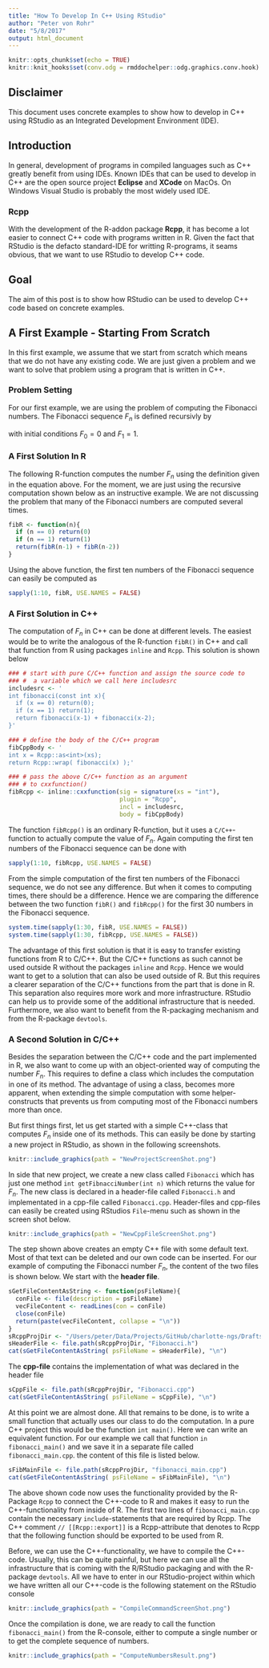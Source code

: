 ```yaml
---
title: "How To Develop In C++ Using RStudio"
author: "Peter von Rohr"
date: "5/8/2017"
output: html_document
---
```


```r
knitr::opts_chunk$set(echo = TRUE)
knitr::knit_hooks$set(conv.odg = rmddochelper::odg.graphics.conv.hook)
```

## Disclaimer
This document uses concrete examples to show how to develop in C++ using RStudio as an Integrated Development Environment (IDE).


## Introduction
In general, development of programs in compiled languages such as C++ greatly benefit from using IDEs. Known IDEs that can be used to develop in C++ are the open source project __Eclipse__ and __XCode__ on MacOs. On Windows Visual Studio is probably the most widely used IDE.

### Rcpp
With the development of the R-addon package __Rcpp__, it has become a lot easier to connect C++ code with programs written in R. Given the fact that RStudio is the defacto standard-IDE for writting R-programs, it seams obvious, that we want to use RStudio to develop C++ code.


## Goal
The aim of this post is to show how RStudio can be used to develop C++ code based on concrete examples. 


## A First Example - Starting From Scratch
In this first example, we assume that we start from scratch which means that we do not have any existing code. We are just given a problem and we want to solve that problem using a program that is written in C++. 

### Problem Setting
For our first example, we are using the problem of computing the Fibonacci numbers. The Fibonacci sequence $F_n$ is defined recursivly by 

\begin{equation}
F_n = F_{n-2} + F_{n-1}
\label{eq:FibDef}
\end{equation}

with initial conditions $F_0 = 0$ and $F_1 = 1$. 

### A First Solution In R
The following R-function computes the number $F_n$ using the definition given in the equation above. For the moment, we are just using the recursive computation shown below as an instructive example. We are not discussing the problem that many of the Fibonacci numbers are computed several times.

```r
fibR <- function(n){
  if (n == 0) return(0)
  if (n == 1) return(1)
  return(fibR(n-1) + fibR(n-2))
}
```

Using the above function, the first ten numbers of the Fibonacci sequence can easily be computed as

```r
sapply(1:10, fibR, USE.NAMES = FALSE)
```

### A First Solution in C++
The computation of $F_n$ in C++ can be done at different levels. The easiest would be to write the analogous of the R-function `fibR()` in C++ and call that function from R using packages `inline` and `Rcpp`. This solution is shown below

```r
### # start with pure C/C++ function and assign the source code to
### #  a variable which we call here includesrc
includesrc <- '
int fibonacci(const int x){
  if (x == 0) return(0);
  if (x == 1) return(1);
  return fibonacci(x-1) + fibonacci(x-2);
}'

### # define the body of the C/C++ program
fibCppBody <- '
int x = Rcpp::as<int>(xs);
return Rcpp::wrap( fibonacci(x) );'

### # pass the above C/C++ function as an argument
### # to cxxfunction()
fibRcpp <- inline::cxxfunction(sig = signature(xs = "int"),
                               plugin = "Rcpp",
                               incl = includesrc,
                               body = fibCppBody)
```

The function `fibRcpp()` is an ordinary R-function, but it uses a `C/C++`-function to actually compute the value of $F_n$. Again computing the first ten numbers of the Fibonacci sequence can be done with

```r
sapply(1:10, fibRcpp, USE.NAMES = FALSE)
```

From the simple computation of the first ten numbers of the Fibonacci sequence, we do not see any difference. But when it comes to computing times, there should be a difference. Hence we are comparing the difference between the two function `fibR()` and `fibRcpp()` for the first 30 numbers in the Fibonacci sequence.

```r
system.time(sapply(1:30, fibR, USE.NAMES = FALSE))
system.time(sapply(1:30, fibRcpp, USE.NAMES = FALSE))
```

The advantage of this first solution is that it is easy to transfer existing functions from R to C/C++. But the C/C++ functions as such cannot be used outside R without the packages `inline` and `Rcpp`. Hence we would want to get to a solution that can also be used outside of R. But this requires a clearer separation of the C/C++ functions from the part that is done in R. This separation also requires more work and more infrastructure. RStudio can help us to provide some of the additional infrastructure that is needed. Furthermore, we also want to benefit from the R-packaging mechanism and from the R-package `devtools`.


### A Second Solution in C/C++
Besides the separation between the C/C++ code and the part implemented in R, we also want to come up with an object-oriented way of computing the number $F_n$. This requires to define a class which includes the computation in one of its method. The advantage of using a class, becomes more apparent, when extending the simple computation with some helper-constructs that prevents us from computing most of the Fibonacci numbers more than once. 

But first things first, let us get started with a simple C++-class that computes $F_n$ inside one of its methods. This can easily be done by starting a new project in RStudio, as shown in the following screenshots.

```r
knitr::include_graphics(path = "NewProjectScreenShot.png")
```

In side that new project, we create a new class called `Fibonacci` which has just one method `int getFibnacciNumber(int n)` which returns the value for $F_n$. The new class is declared in a header-file called `Fibonacci.h` and implementated in a cpp-file called `Fibonacci.cpp`. Header-files and cpp-files can easily be created using RStudios `File`-menu such as shown in the screen shot below.

```r
knitr::include_graphics(path = "NewCppFileScreenShot.png")
```

The step shown above creates an empty C++ file with some default text. Most of that text can be deleted and our own code can be inserted. For our example of computing the Fibonacci number $F_n$, the content of the two files is shown below. We start with the __header file__.

```r
sGetFileContentAsString <- function(psFileName){
  conFile <- file(description = psFileName)
  vecFileContent <- readLines(con = conFile)
  close(conFile)
  return(paste(vecFileContent, collapse = "\n"))
}
sRcppProjDir <- "/Users/peter/Data/Projects/GitHub/charlotte-ngs/Drafts4Charlotte-NgsBlog/FibonacciNumberRcpp/src"
sHeaderFile <- file.path(sRcppProjDir, "Fibonacci.h")
cat(sGetFileContentAsString( psFileName = sHeaderFile), "\n")
```

The __cpp-file__ contains the implementation of what was declared in the header file

```r
sCppFile <- file.path(sRcppProjDir, "Fibonacci.cpp")
cat(sGetFileContentAsString( psFileName = sCppFile), "\n")
```


At this point we are almost done. All that remains to be done, is to write a small function that actually uses our class to do the computation. In a pure C++ project this would be the function `int main()`. Here we can write an equivalent function. For our example we call that function `in fibonacci_main()` and we save it in a separate file called `fibonacci_main.cpp`. the content of this file is listed below. 

```r
sFibMainFile <- file.path(sRcppProjDir, "fibonacci_main.cpp")
cat(sGetFileContentAsString( psFileName = sFibMainFile), "\n")
```

The above shown code now uses the functionality provided by the R-Package `Rcpp` to connect the C++-code to R and makes it easy to run the C++-functionality from inside of R. The first two lines of `fibonacci_main.cpp` contain the necessary `include`-statements that are required by Rcpp. The C++ comment `// [[Rcpp::export]]` is a Rcpp-attribute that denotes to Rcpp that the following function should be exported to be used from R. 

Before, we can use the C++-functionality, we have to compile the C++-code. Usually, this can be quite painful, but here we can use all the infrastructure that is coming with the R/RStudio packaging and with the R-package `devtools`. All we have to enter in our RStudio-project within which we have written all our C++-code is the following statement on the RStudio console

```r
knitr::include_graphics(path = "CompileCommandScreenShot.png")
```

Once the compilation is done, we are ready to call the function `fibonacci_main()` from the R-console, either to compute a single number or to get the complete sequence of numbers.

```r
knitr::include_graphics(path = "ComputeNumbersResult.png")
```







